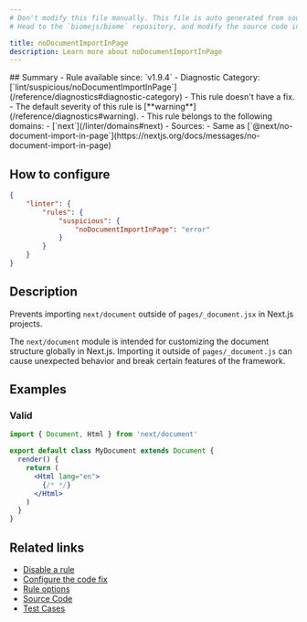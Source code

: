 ```yaml
---
# Don't modify this file manually. This file is auto generated from source, and you will lose your changes next time the website is built.
# Head to the `biomejs/biome` repository, and modify the source code in there.

title: noDocumentImportInPage
description: Learn more about noDocumentImportInPage
---
```


<Tabs>
<TabItem label="JSX and TSX" icon="seti:javascript">
## Summary
- Rule available since: `v1.9.4`
- Diagnostic Category: [`lint/suspicious/noDocumentImportInPage`](/reference/diagnostics#diagnostic-category)
- This rule doesn't have a fix.
- The default severity of this rule is [**warning**](/reference/diagnostics#warning).
- This rule belongs to the following domains:
  - [`next`](/linter/domains#next)
- Sources: 
  - Same as [`@next/no-document-import-in-page`](https://nextjs.org/docs/messages/no-document-import-in-page)

## How to configure
```json title="biome.json"
{
	"linter": {
		"rules": {
			"suspicious": {
				"noDocumentImportInPage": "error"
			}
		}
	}
}

```
## Description
Prevents importing `next/document` outside of `pages/_document.jsx` in Next.js projects.

The `next/document` module is intended for customizing the document structure globally in Next.js.
Importing it outside of `pages/_document.js` can cause unexpected behavior and break certain features of the framework.

## Examples

### Valid

```jsx
import { Document, Html } from 'next/document'

export default class MyDocument extends Document {
  render() {
    return (
      <Html lang="en">
        {/* */}
      </Html>
    )
  }
}
```

## Related links

- [Disable a rule](/linter/#disable-a-rule)
- [Configure the code fix](/linter#configure-the-code-fix)
- [Rule options](/linter/#rule-options)
- [Source Code](https://github.com/biomejs/biome/blob/main/crates/biome_js_analyze/src/lint/suspicious/no_document_import_in_page.rs)
- [Test Cases](https://github.com/biomejs/biome/blob/main/crates/biome_js_analyze/tests/specs/suspicious/noDocumentImportInPage)

</TabItem>
</Tabs>

